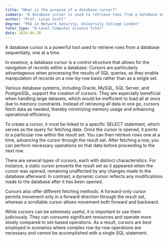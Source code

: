 ```yaml
---
title: "What is the purpose of a database cursor?"
summary: "A database cursor is used to retrieve rows from a database one at a time."
author: "Prof. Lucas Scott"
degree: "PhD in Network Security, University College London"
tutor_type: "A-Level Computer Science Tutor"
date: 2024-04-26
---
```


A database cursor is a powerful tool used to retrieve rows from a database sequentially, one at a time.

In essence, a database cursor is a control structure that allows for the navigation of records within a database. Cursors are particularly advantageous when processing the results of SQL queries, as they enable manipulation of records on a row-by-row basis rather than as a single set.

Various database systems, including Oracle, MySQL, SQL Server, and PostgreSQL, support the creation of cursors. They are especially beneficial when handling large datasets, which would be inefficient to load all at once due to memory constraints. Instead of retrieving all data in one go, cursors fetch data as needed, thereby minimizing memory usage and enhancing operational efficiency.

To create a cursor, it must be linked to a specific SELECT statement, which serves as the query for fetching data. Once the cursor is opened, it points to a particular row within the result set. You can then retrieve rows one at a time, advancing the cursor through the result set. After fetching a row, you can perform necessary operations on that data before proceeding to the next row.

There are several types of cursors, each with distinct characteristics. For instance, a static cursor presents the result set as it appeared when the cursor was opened, remaining unaffected by any changes made to the database afterward. In contrast, a dynamic cursor reflects any modifications made to the database after it has been opened.

Cursors also offer different fetching methods. A forward-only cursor permits movement only in a forward direction through the result set, whereas a scrollable cursor allows movement both forward and backward.

While cursors can be extremely useful, it is important to use them judiciously. They can consume significant resources and operate more slowly compared to set-based operations. As a result, cursors are best employed in scenarios where complex row-by-row operations are necessary and cannot be accomplished with a single SQL statement.
    